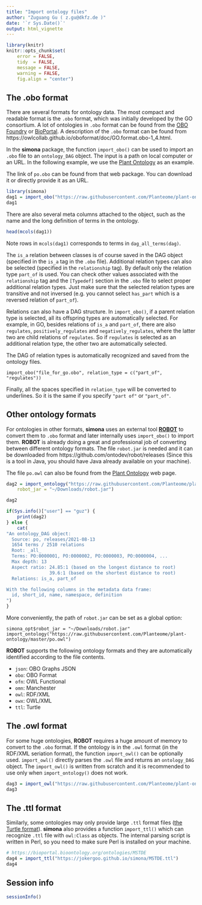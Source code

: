 ```yaml
---
title: "Import ontology files"
author: "Zuguang Gu ( z.gu@dkfz.de )"
date: '`r Sys.Date()`'
output: html_vignette
---
```



```r
library(knitr)
knitr::opts_chunk$set(
    error = FALSE,
    tidy  = FALSE,
    message = FALSE,
    warning = FALSE,
    fig.align = "center")
```


## The .obo format

There are several formats for ontology data. The most compact and readable
format is the `.obo` format, which was initially developed by the GO consortium. A lot of
ontologies in `.obo` format can be found from the [OBO
Foundry](http://obofoundry.org/) or
[BioPortal](https://bioportal.bioontology.org/). A description of the `.obo`
format can be found from
https://owlcollab.github.io/oboformat/doc/GO.format.obo-1_4.html.

In the **simona** package, the function `import_obo()` can be used to import
an `.obo` file to an `ontology_DAG` object. The input is a path on local
computer or an URL. In the following example, we use the [Plant
Ontology](http://obofoundry.org/ontology/po.html) as an example.


The link of `po.obo` can be found from that web package. You can download it or
directly provide it as an URL.

```r
library(simona)
dag1 = import_obo("https://raw.githubusercontent.com/Planteome/plant-ontology/master/po.obo")
dag1
```

There are also several meta columns attached to the object, such as
the name and the long definition of terms in the ontology.

```r
head(mcols(dag1))
```

Note rows in `mcols(dag1)` corresponds to terms in `dag_all_terms(dag)`.

The `is_a` relation between classes is of course saved in the DAG object
(specified in the `is_a` tag in the `.obo` file). Additional relation types
can also be selected (specified in the `relationship` tag). By default only
the relation type `part_of` is used. You can check other values associated
with the `relationship` tag and the `[Typedef]` section in the `.obo` file to
select proper additional relation types. Just make sure that the selected
relation types are transitive and not inversed (e.g. you cannot select
`has_part` which is a reversed relation of `part_of`).

Relations can also have a DAG structure. In `import_obo()`, if a parent
relation type is selected, all its offspring types are automatically selected.
For example, in GO, besides relations of `is_a` and `part_of`, there are also
`regulates`, `positively_regulates` and `negatively_regulates`, where the
latter two are child relations of `regulates`. So if `regulates` is selected
as an additional relation type, the other two are automatically selected.

The DAG of relation types is automatically recognized and saved from the ontology files.

```
import_obo("file_for_go.obo", relation_type = c("part_of", "regulates"))
```

Finally, all the spaces specified in `relation_type` will be converted to
underlines. So it is the same if you specify `"part of"` or `"part_of"`.

## Other ontology formats

For ontologies in other formats, **simona** uses an external tool
[**ROBOT**](http://robot.obolibrary.org/) to convert them to `.obo` format and
later internally uses `import_obo()` to import them. **ROBOT** is already
doing a great and professional job of converting between different ontology
formats. The file `robot.jar` is needed and it can be downloaded from
https://github.com/ontodev/robot/releases (Since this is a tool in Java, you
should have Java already available on your machine).

The file `po.owl` can also be found from the [Plant
Ontology](http://obofoundry.org/ontology/po.html) web page.

```r
dag2 = import_ontology("https://raw.githubusercontent.com/Planteome/plant-ontology/master/po.owl", 
    robot_jar = "~/Downloads/robot.jar")
```

```r
dag2
```

```r
if(Sys.info()["user"] == "guz") {
    print(dag2)
} else {
    cat(
"An ontology_DAG object:
  Source: po, releases/2021-08-13
  1654 terms / 2510 relations
  Root: _all_
  Terms: PO:0000001, PO:0000002, PO:0000003, PO:0000004, ...
  Max depth: 13
  Aspect ratio: 24.85:1 (based on the longest distance to root)
                39.6:1 (based on the shortest distance to root)
  Relations: is_a, part_of

With the following columns in the metadata data frame:
  id, short_id, name, namespace, definition
")
}
```

More conveniently, the path of `robot.jar` can be set as a global option:

```
simona_opt$robot_jar = "~/Downloads/robot.jar"
import_ontology("https://raw.githubusercontent.com/Planteome/plant-ontology/master/po.owl")
```

**ROBOT** supports the following ontology formats and they are automatically
identified according to the file contents.

- `json`: OBO Graphs JSON
- `obo`: OBO Format
- `ofn`: OWL Functional
- `omn`: Manchester
- `owl`: RDF/XML
- `owx`: OWL/XML
- `ttl`: Turtle 

## The .owl format

For some huge ontologies, **ROBOT** requires a huge amount of memory to
convert to the `.obo` format. If the ontology is in the `.owl` format (in the
RDF/XML seriation format), the function `import_owl()` can be optionally used.
`import_owl()` directly parses the `.owl` file and returns an `ontology_DAG`
object. The `import_owl()` is written from scratch and it is recommended to
use only when `import_ontology()` does not work.


```r
dag3 = import_owl("https://raw.githubusercontent.com/Planteome/plant-ontology/master/po.owl")
dag3
```

## The .ttl format

Similarly, some ontologies may only provide large `.ttl` format files ([the
Turtle format](https://www.w3.org/TR/turtle/)). **simona** also provides a
function `import_ttl()` which can recognize `.ttl` file with `owl:Class` as
objects. The internal parsing script is written in Perl, so you need to make sure
Perl is installed on your machine.

```r
# https://bioportal.bioontology.org/ontologies/MSTDE
dag4 = import_ttl("https://jokergoo.github.io/simona/MSTDE.ttl")
dag4
```

## Session info

```r
sessionInfo()
```



<script src="jquery.min.js"></script>
<script src="jquery.sticky.js"></script>
<script>
$(document).ready(function(){
    $("#TOC").sticky({
        topSpacing: 0,
        zIndex:1000    
    })
    $("#TOC").on("sticky-start", function() {

        $("<p style='font-size:1.2em; padding-left:4px;'><a id='TOC-click'>Table of Content</a></p>").insertBefore($("#TOC ul:first-child"));
        $("#TOC-click").hover(function() {
            $(this).css("color", "#0033dd").css("cursor", "pointer");
            $("#TOC").children().first().next().show();
            $("#TOC").hover(function() {
                $(this).children().first().next().show();
            }, function() {
                $(this).children().first().next().hide();
                $("body").off("hover", "#TOC");
            })
        }, function() {
            $(this).css("color", "#0033dd");
        })
        $("#TOC").children().first().next().hide();

    })
    $("#TOC").on("sticky-end", function() {
        $("#TOC").children().first().remove();
        $("#TOC").children().first().show();
    })
});
</script>

